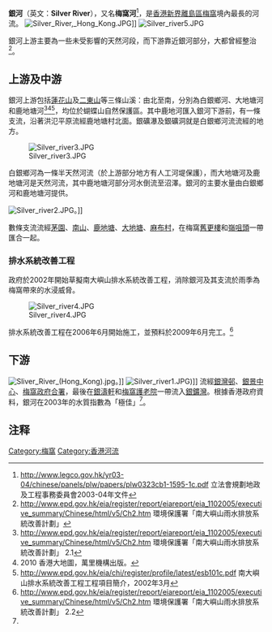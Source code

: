'''銀河'''（英文：'''Silver River'''），又名'''梅窩河'''<ref name="#1">http://www.legco.gov.hk/yr03-04/chinese/panels/plw/papers/plw0323cb1-1595-1c.pdf  立法會規劃地政及工程事務委員會2003-04年文件</ref>，是[[香港|香港]][[新界|新界]][[離島區|離島區]][[梅窩|梅窩]]境內最長的河流。
[[File:Silver_River,_Hong_Kong.JPG|thumb]]]] 
[[File:Silver_river5.JPG|thumb]]

銀河上游主要為一些未受影響的天然河段，而下游靠近銀河部分，大都曾經整治<ref>http://www.epd.gov.hk/eia/register/report/eiareport/eia_1102005/executive_summary/Chinese/html/v5/Ch2.htm 環境保護署「南大嶼山雨水排放系統改善計劃」</ref>。

== 上游及中游 ==

銀河上游包括[[蓮花山_(大嶼山)|蓮花山]]及[[二東山|二東山]]等三條山溪：由北至南，分別為白銀鄉河、大地塘河和鹿地塘河<ref>http://www.epd.gov.hk/eia/register/report/eiareport/eia_1102005/executive_summary/Chinese/html/v5/Ch2.htm 環境保護署「南大嶼山雨水排放系統改善計劃」 2.1</ref><ref>2010 香港大地圖，萬里機構出版。</ref><ref>http://www.epd.gov.hk/eia/chi/register/profile/latest/esb101c.pdf {{Wayback|url=http://www.epd.gov.hk/eia/chi/register/profile/latest/esb101c.pdf |date=20190701121725 }} 南大嶼山排水系統改善工程工程項目簡介，2002年3月</ref>，均位於蝴蝶山自然保護區。其中鹿地河匯入銀河下游前，有一條支流，沿著洪氾平原流經鹿地塘村北面。銀礦瀑及銀礦洞就是白銀鄉河流流經的地方。

[[File:Silver_river3.JPG|thumb]]

白銀鄉河為一條半天然河流（於上游部分地方有人工河堤保護），而大地塘河及鹿地塘河是天然河流，其中鹿地塘河部分河水倒流至沼澤。銀河的主要水量由白銀鄉河和鹿地塘河提供。

[[File:Silver_river2.JPG|thumb]]。]]

數條支流流經[[茅園|茅園]]、[[南山(香港)|南山]]、[[鹿地塘|鹿地塘]]、[[大地塘|大地塘]]、[[麻布村|麻布村]]，在梅窩[[舊更樓|舊更樓]]和[[嶺咀頭|嶺咀頭]]一帶匯合一起。

=== 排水系統改善工程 ===

政府於2002年開始草擬南大嶼山排水系統改善工程，消除銀河及其支流於雨季為梅窩帶來的水浸威脅。

[[File:Silver_river4.JPG|thumb]]

排水系統改善工程在2006年6月開始施工，並預料於2009年6月完工。<ref>http://www.epd.gov.hk/eia/register/report/eiareport/eia_1102005/executive_summary/Chinese/html/v5/Ch2.htm  環境保護署「南大嶼山雨水排放系統改善計劃」 2.2</ref>

== 下游 ==
[[File:Sliver_River_(Hong_Kong).jpg|thumb]]。]]
[[File:Silver_river1.JPG|thumb]])]]
流經[[銀灣邨|銀灣邨]]、[[銀景中心|銀景中心]]、[[梅窩政府合署|梅窩政府合署]]，最後在[[銀濤軒|銀濤軒]]和[[梅窩護老院|梅窩護老院]]一帶流入[[銀鑛灣|銀鑛灣]]。根據香港政府資料，銀河在2003年的水質指數為「極佳」<ref name="#1"/>。

== 注释 ==
<div class="references-small">
<references />
</div>


{{香港河流}}

[[Category:梅窩|Category:梅窩]]
[[Category:香港河流|Category:香港河流]]